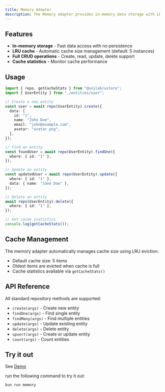 ```yaml
---
title: Memory Adapter
description: The Memory adapter provides in-memory data storage with LRU (Least Recently Used) cache management.
---
```


## Features

- **In-memory storage** - Fast data access with no persistence
- **LRU cache** - Automatic cache size management (default: 5 instances)
- **Full CRUD operations** - Create, read, update, delete support
- **Cache statistics** - Monitor cache performance

## Usage

```typescript
import { repo, getCacheStats } from "@unilab/ustore";
import { UserEntity } from "./entities/user";

// Create a new entity
const user = await repo(UserEntity).create({
  data: {
    id: "1",
    name: "John Doe",
    email: "john@example.com",
    avatar: "avatar.png",
  },
});

// Find an entity
const foundUser = await repo(UserEntity).findOne({
  where: { id: "1" },
});

// Update an entity
const updatedUser = await repo(UserEntity).update({
  where: { id: "1" },
  data: { name: "Jane Doe" },
});

// Delete an entity
await repo(UserEntity).delete({
  where: { id: "1" },
});

// Get cache statistics
console.log(getCacheStats());
```

## Cache Management

The memory adapter automatically manages cache size using LRU eviction:

- Default cache size: 5 items
- Oldest items are evicted when cache is full
- Cache statistics available via `getCacheStats()`

## API Reference

All standard repository methods are supported:

- `create(args)` - Create new entity
- `findOne(args)` - Find single entity
- `findMany(args)` - Find multiple entities
- `update(args)` - Update existing entity
- `delete(args)` - Delete entity
- `upsert(args)` - Create or update entity
- `count(args)` - Count entities

## Try it out

See [Demo](https://github.com/unifi-lab/unify/tree/main/examples/ustore)

run the following command to try it out:
```bash
bun run memory
```